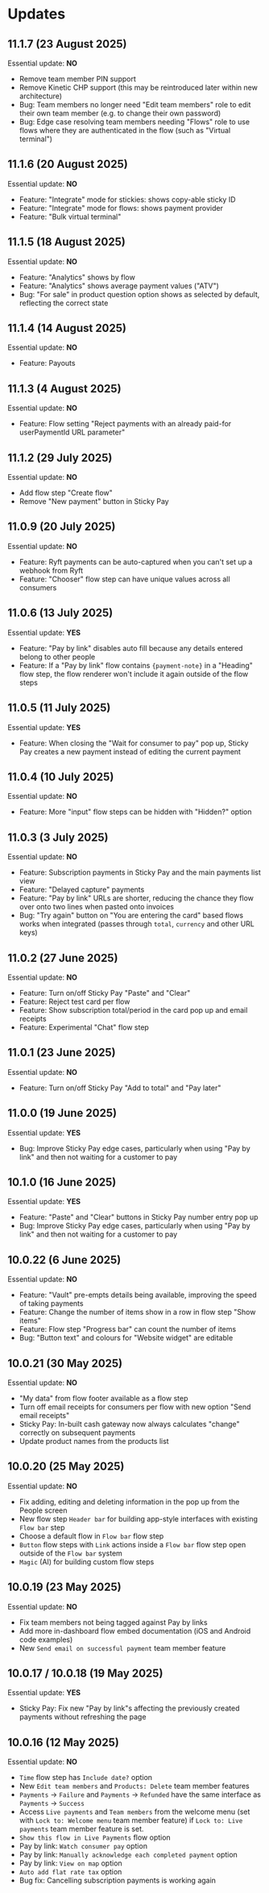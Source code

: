 # Updates

## 11.1.7 (23 August 2025)

Essential update: **NO**

 - Remove team member PIN support
 - Remove Kinetic CHP support (this may be reintroduced later within new architecture)
 - Bug: Team members no longer need "Edit team members" role to edit their own team member (e.g. to change their own password)
 - Bug: Edge case resolving team members needing "Flows" role to use flows where they are authenticated in the flow (such as "Virtual terminal")

## 11.1.6 (20 August 2025)

Essential update: **NO**

 - Feature: "Integrate" mode for stickies: shows copy-able sticky ID
 - Feature: "Integrate" mode for flows: shows payment provider
 - Feature: "Bulk virtual terminal"

## 11.1.5 (18 August 2025)

Essential update: **NO**

 - Feature: "Analytics" shows by flow
 - Feature: "Analytics" shows average payment values ("ATV")
 - Bug: "For sale" in product question option shows as selected by default, reflecting the correct state

## 11.1.4 (14 August 2025)

Essential update: **NO**

 - Feature: Payouts

## 11.1.3 (4 August 2025)

Essential update: **NO**

 - Feature: Flow setting "Reject payments with an already paid-for userPaymentId URL parameter"

## 11.1.2 (29 July 2025)

Essential update: **NO**

 - Add flow step "Create flow"
 - Remove "New payment" button in Sticky Pay

## 11.0.9 (20 July 2025)

Essential update: **NO**

 - Feature: Ryft payments can be auto-captured when you can't set up a webhook from Ryft
 - Feature: "Chooser" flow step can have unique values across all consumers

## 11.0.6 (13 July 2025)

Essential update: **YES**

 - Feature: "Pay by link" disables auto fill because any details entered belong to other people
 - Feature: If a "Pay by link" flow contains `{payment-note}` in a "Heading" flow step, the flow renderer won't include it again outside of the flow steps

## 11.0.5 (11 July 2025)

Essential update: **YES**

 - Feature: When closing the "Wait for consumer to pay" pop up, Sticky Pay creates a new payment instead of editing the current payment

## 11.0.4 (10 July 2025)

Essential update: **NO**

 - Feature: More "input" flow steps can be hidden with "Hidden?" option

## 11.0.3 (3 July 2025)

Essential update: **NO**

 - Feature: Subscription payments in Sticky Pay and the main payments list view
 - Feature: "Delayed capture" payments
 - Feature: "Pay by link" URLs are shorter, reducing the chance they flow over onto two lines when pasted onto invoices
 - Bug: "Try again" button on "You are entering the card" based flows works when integrated (passes through `total`, `currency` and other URL keys)

## 11.0.2 (27 June 2025)

Essential update: **NO**

 - Feature: Turn on/off Sticky Pay "Paste" and "Clear"
 - Feature: Reject test card per flow
 - Feature: Show subscription total/period in the card pop up and email receipts
 - Feature: Experimental "Chat" flow step

## 11.0.1 (23 June 2025)

Essential update: **NO**

 - Feature: Turn on/off Sticky Pay "Add to total" and "Pay later"

## 11.0.0 (19 June 2025)

Essential update: **YES**

 - Bug: Improve Sticky Pay edge cases, particularly when using "Pay by link" and then not waiting for a customer to pay

## 10.1.0 (16 June 2025)

Essential update: **YES**

 - Feature: "Paste" and "Clear" buttons in Sticky Pay number entry pop up
 - Bug: Improve Sticky Pay edge cases, particularly when using "Pay by link" and then not waiting for a customer to pay

## 10.0.22 (6 June 2025)

Essential update: **NO**

 - Feature: "Vault" pre-empts details being available, improving the speed of taking payments
 - Feature: Change the number of items show in a row in flow step "Show items"
 - Feature: Flow step "Progress bar" can count the number of items
 - Bug: "Button text" and colours for "Website widget" are editable

## 10.0.21 (30 May 2025)

Essential update: **NO**

 - "My data" from flow footer available as a flow step
 - Turn off email receipts for consumers per flow with new option "Send email receipts"
 - Sticky Pay: In-built cash gateway now always calculates "change" correctly on subsequent payments
 - Update product names from the products list

## 10.0.20 (25 May 2025)

Essential update: **NO**

 - Fix adding, editing and deleting information in the pop up from the People screen
 - New flow step `Header bar` for building app-style interfaces with existing `Flow bar` step
 - Choose a default flow in `Flow bar` flow step
 - `Button` flow steps with `Link` actions inside a `Flow bar` flow step open outside of the `Flow bar` system
 - `Magic` (AI) for building custom flow steps

## 10.0.19 (23 May 2025)

Essential update: **NO**

 - Fix team members not being tagged against Pay by links
 - Add more in-dashboard flow embed documentation (iOS and Android code examples)
 - New `Send email on successful payment` team member feature

## 10.0.17 / 10.0.18 (19 May 2025)

Essential update: **YES**

 - Sticky Pay: Fix new "Pay by link"s affecting the previously created payments without refreshing the page

## 10.0.16 (12 May 2025)

Essential update: **NO**

 - `Time` flow step has `Include date?` option
 - New `Edit team members` and `Products: Delete` team member features
 - `Payments` → `Failure` and `Payments` → `Refunded` have the same interface as `Payments` → `Success`
 - Access `Live payments` and `Team members` from the welcome menu (set with `Lock to: Welcome menu` team member feature) if `Lock to: Live payments` team member feature is set.
 - `Show this flow in Live Payments` flow option
 - Pay by link: `Watch consumer pay` option
 - Pay by link: `Manually acknowledge each completed payment` option
 - Pay by link: `View on map` option
 - `Auto add flat rate tax` option
 - Bug fix: Cancelling subscription payments is working again
